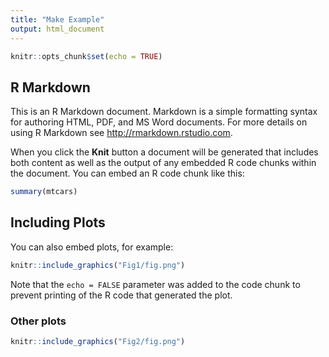 ```yaml
---
title: "Make Example"
output: html_document
---
```


```r
knitr::opts_chunk$set(echo = TRUE)
```

## R Markdown

This is an R Markdown document. Markdown is a simple formatting syntax for authoring HTML, PDF, and MS Word documents. For more details on using R Markdown see <http://rmarkdown.rstudio.com>.

When you click the **Knit** button a document will be generated that includes both content as well as the output of any embedded R code chunks within the document. You can embed an R code chunk like this:

```r
summary(mtcars)
```

## Including Plots

You can also embed plots, for example:

```r
knitr::include_graphics("Fig1/fig.png")
```

Note that the `echo = FALSE` parameter was added to the code chunk to prevent printing of the R code that generated the plot.


### Other plots

```r
knitr::include_graphics("Fig2/fig.png")
```
